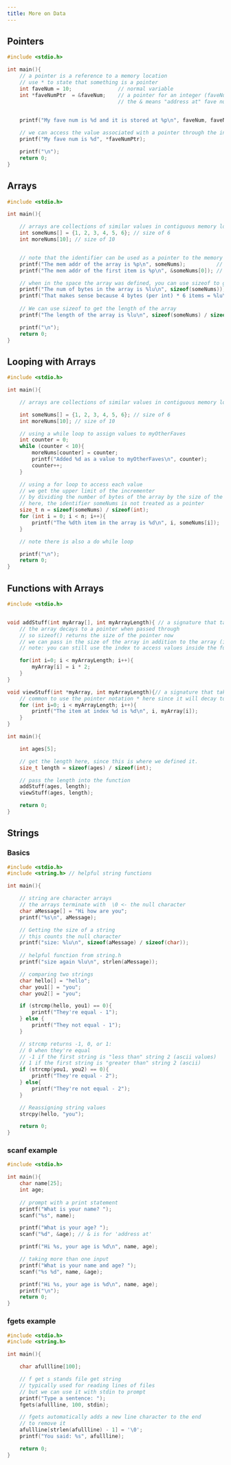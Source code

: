 ```yaml
---
title: More on Data
---
```


## Pointers

```c
#include <stdio.h>

int main(){
    // a pointer is a reference to a memory location
    // use * to state that something is a pointer
    int faveNum = 10;               // normal variable
    int *faveNumPtr  = &faveNum;    // a pointer for an integer (faveNum is an integer)
                                    // the & means "address at" fave num.

    
    printf("My fave num is %d and it is stored at %p\n", faveNum, faveNumPtr);

    // we can access the value associated with a pointer through the indirection operator *
    printf("My fave num is %d", *faveNumPtr);

    printf("\n");
    return 0;
}
```

## Arrays


```c
#include <stdio.h>

int main(){

    // arrays are collections of similar values in contiguous memory locations
    int someNums[] = {1, 2, 3, 4, 5, 6}; // size of 6
    int moreNums[10]; // size of 10


    // note that the identifier can be used as a pointer to the memory location of the first item
    printf("The mem addr of the array is %p\n", someNums);          // note: not using &, but you can.
    printf("The mem addr of the first item is %p\n", &someNums[0]); // note: need to use & to get address at

    // when in the space the array was defined, you can use sizeof to get how large it is
    printf("The num of bytes in the array is %lu\n", sizeof(someNums));
    printf("That makes sense because 4 bytes (per int) * 6 items = %lu\n", sizeof(someNums));
    
    // We can use sizeof to get the length of the array
    printf("The length of the array is %lu\n", sizeof(someNums) / sizeof(int));

    printf("\n");
    return 0;
}
```


## Looping with Arrays 

```c
#include <stdio.h>

int main(){

    // arrays are collections of similar values in contiguous memory locations

    int someNums[] = {1, 2, 3, 4, 5, 6}; // size of 6
    int moreNums[10]; // size of 10

    // using a while loop to assign values to myOtherFaves
    int counter = 0;
    while (counter < 10){
        moreNums[counter] = counter;
        printf("Added %d as a value to myOtherFaves\n", counter);
        counter++;
    }

    // using a for loop to access each value
    // we get the upper limit of the incrementer
    // by dividing the number of bytes of the array by the size of the data type
    // here, the identifier someNums is not treated as a pointer
    size_t n = sizeof(someNums) / sizeof(int);
    for (int i = 0; i < n; i++){
        printf("The %dth item in the array is %d\n", i, someNums[i]);
    }

    // note there is also a do while loop

    printf("\n");
    return 0;
}
```


## Functions with Arrays

```c
#include <stdio.h>


void addStuff(int myArray[], int myArrayLength){ // a signature that takes in an array
    // the array decays to a pointer when passed through
    // so sizeof() returns the size of the pointer now
    // we can pass in the size of the array in addition to the array (if we need the size)
    // note: you can still use the index to access values inside the functions

    for(int i=0; i < myArrayLength; i++){
        myArray[i] = i * 2;
    }
}

void viewStuff(int *myArray, int myArrayLength){// a signature that takes in an array
    // common to use the pointer notation * here since it will decay to a pointer
    for (int i=0; i < myArrayLength; i++){
        printf("The item at index %d is %d\n", i, myArray[i]);
    }
}

int main(){

    int ages[5];

    // get the length here, since this is where we defined it.
    size_t length = sizeof(ages) / sizeof(int); 

    // pass the length into the function
    addStuff(ages, length);
    viewStuff(ages, length);

    return 0;
}
```


## Strings

### Basics

```c
#include <stdio.h>
#include <string.h> // helpful string functions

int main(){

    // string are character arrays
    // the arrays terminate with  \0 <- the null character
    char aMessage[] = "Hi how are you";
    printf("%s\n", aMessage);

    // Getting the size of a string
    // this counts the null character
    printf("size: %lu\n", sizeof(aMessage) / sizeof(char));
    
    // helpful function from string.h
    printf("size again %lu\n", strlen(aMessage));

    // comparing two strings
    char hello[] = "hello";
    char you1[] = "you";
    char you2[] = "you";

    if (strcmp(hello, you1) == 0){
        printf("They're equal - 1");
    } else {
        printf("They not equal - 1");
    }

    // strcmp returns -1, 0, or 1:
    // 0 when they're equal
    // -1 if the first string is "less than" string 2 (ascii values)
    // 1 if the first string is "greater than" string 2 (ascii)
    if (strcmp(you1, you2) == 0){
        printf("They're equal - 2");
    } else{
        printf("They're not equal - 2");
    }

    // Reassigning string values
    strcpy(hello, "you");

    return 0;
}
```

### scanf example

```c
#include <stdio.h>

int main(){
    char name[25];
    int age;
    
    // prompt with a print statement
    printf("What is your name? ");
    scanf("%s", name);

    printf("What is your age? ");
    scanf("%d", &age); // & is for 'address at'

    printf("Hi %s, your age is %d\n", name, age);

    // taking more than one input
    printf("What is your name and age? ");
    scanf("%s %d", name, &age);

    printf("Hi %s, your age is %d\n", name, age);
    printf("\n");
    return 0;
}
```

### fgets example

```c
#include <stdio.h>
#include <string.h>

int main(){

    char afullline[100];

    // f get s stands file get string
    // typically used for reading lines of files
    // but we can use it with stdin to prompt
    printf("Type a sentence: ");
    fgets(afullline, 100, stdin);

    // fgets automatically adds a new line character to the end
    // to remove it 
    afullline[strlen(afullline) - 1] = '\0';
    printf("You said: %s", afullline);

    return 0;
}
```
